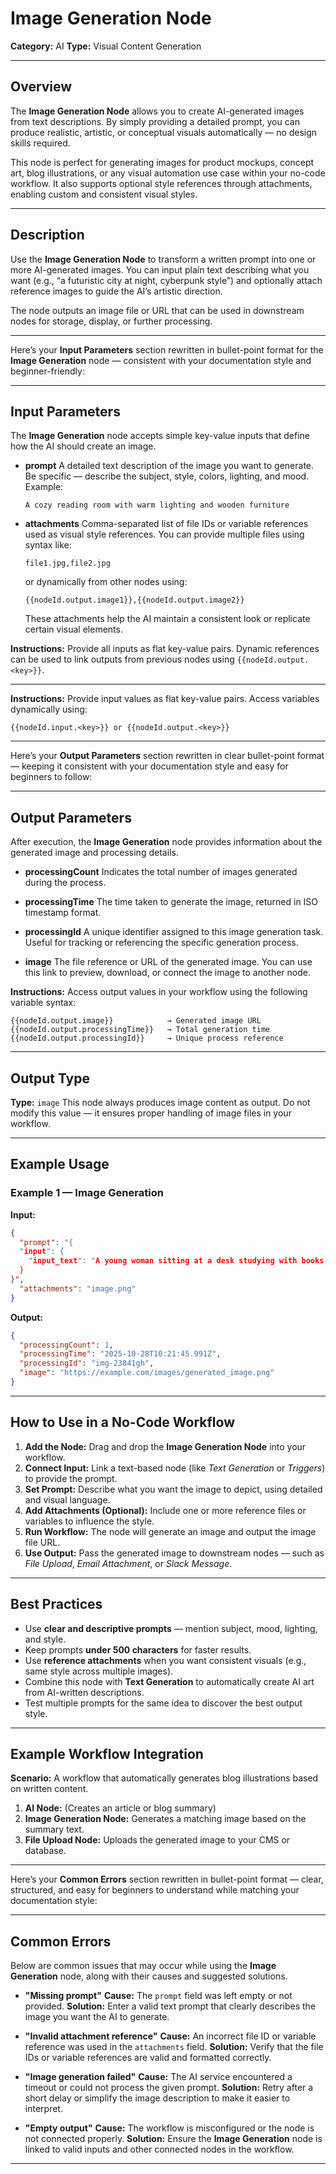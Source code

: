 # Image Generation Node

**Category:** AI
**Type:** Visual Content Generation

---

## Overview

The **Image Generation Node** allows you to create AI-generated images from text descriptions. By simply providing a detailed prompt, you can produce realistic, artistic, or conceptual visuals automatically — no design skills required.

This node is perfect for generating images for product mockups, concept art, blog illustrations, or any visual automation use case within your no-code workflow. It also supports optional style references through attachments, enabling custom and consistent visual styles.

---

## Description

Use the **Image Generation Node** to transform a written prompt into one or more AI-generated images.
You can input plain text describing what you want (e.g., “a futuristic city at night, cyberpunk style”) and optionally attach reference images to guide the AI’s artistic direction.

The node outputs an image file or URL that can be used in downstream nodes for storage, display, or further processing.

---

Here’s your **Input Parameters** section rewritten in bullet-point format for the **Image Generation** node — consistent with your documentation style and beginner-friendly:

---

## Input Parameters

The **Image Generation** node accepts simple key-value inputs that define how the AI should create an image.

* **prompt** 
  A detailed text description of the image you want to generate.
  Be specific — describe the subject, style, colors, lighting, and mood.
  Example:

  ```
  A cozy reading room with warm lighting and wooden furniture
  ```

* **attachments** 
  Comma-separated list of file IDs or variable references used as visual style references.
  You can provide multiple files using syntax like:

  ```
  file1.jpg,file2.jpg
  ```

  or dynamically from other nodes using:

  ```
  {{nodeId.output.image1}},{{nodeId.output.image2}}
  ```

  These attachments help the AI maintain a consistent look or replicate certain visual elements.


**Instructions:**
Provide all inputs as flat key-value pairs.
Dynamic references can be used to link outputs from previous nodes using `{{nodeId.output.<key>}}`.

---


**Instructions:**
Provide input values as flat key-value pairs. Access variables dynamically using:

```
{{nodeId.input.<key>}} or {{nodeId.output.<key>}}
```

---

Here’s your **Output Parameters** section rewritten in clear bullet-point format — keeping it consistent with your documentation style and easy for beginners to follow:

---

## Output Parameters

After execution, the **Image Generation** node provides information about the generated image and processing details.

* **processingCount** 
  Indicates the total number of images generated during the process.

* **processingTime** 
  The time taken to generate the image, returned in ISO timestamp format.

* **processingId** 
  A unique identifier assigned to this image generation task.
  Useful for tracking or referencing the specific generation process.

* **image** 
  The file reference or URL of the generated image.
  You can use this link to preview, download, or connect the image to another node.

**Instructions:**
Access output values in your workflow using the following variable syntax:

```
{{nodeId.output.image}}            → Generated image URL
{{nodeId.output.processingTime}}   → Total generation time
{{nodeId.output.processingId}}     → Unique process reference
```

---

## Output Type

**Type:** `image`
This node always produces image content as output. Do not modify this value — it ensures proper handling of image files in your workflow.

---

## Example Usage

### Example 1 — Image Generation

**Input:**

```json
{
  "prompt": "{
  "input": {
    "input_text": "A young woman sitting at a desk studying with books and a laptop, focused and surrounded by soft natural light from a nearby window, realistic style, calm and productive atmosphere."
  }
}",
  "attachments": "image.png"
}
```

**Output:**

```json
{
  "processingCount": 1,
  "processingTime": "2025-10-28T10:21:45.991Z",
  "processingId": "img-23841gh",
  "image": "https://example.com/images/generated_image.png"
}
```

---

## How to Use in a No-Code Workflow

1. **Add the Node:** Drag and drop the **Image Generation Node** into your workflow.
2. **Connect Input:** Link a text-based node (like *Text Generation* or *Triggers*) to provide the prompt.
3. **Set Prompt:** Describe what you want the image to depict, using detailed and visual language.
4. **Add Attachments (Optional):** Include one or more reference files or variables to influence the style.
5. **Run Workflow:** The node will generate an image and output the image file URL.
6. **Use Output:** Pass the generated image to downstream nodes — such as *File Upload*, *Email Attachment*, or *Slack Message*.

---

## Best Practices

* Use **clear and descriptive prompts** — mention subject, mood, lighting, and style.
* Keep prompts **under 500 characters** for faster results.
* Use **reference attachments** when you want consistent visuals (e.g., same style across multiple images).
* Combine this node with **Text Generation** to automatically create AI art from AI-written descriptions.
* Test multiple prompts for the same idea to discover the best output style.

---

## Example Workflow Integration

**Scenario:**
A workflow that automatically generates blog illustrations based on written content.

1. **AI Node:** (Creates an article or blog summary)
2. **Image Generation Node:** Generates a matching image based on the summary text.
3. **File Upload Node:** Uploads the generated image to your CMS or database.

---

Here’s your **Common Errors** section rewritten in bullet-point format — clear, structured, and easy for beginners to understand while matching your documentation style:

---

## Common Errors

Below are common issues that may occur while using the **Image Generation** node, along with their causes and suggested solutions.

* **"Missing prompt"**
  **Cause:** The `prompt` field was left empty or not provided.
  **Solution:** Enter a valid text prompt that clearly describes the image you want the AI to generate.

* **"Invalid attachment reference"**
  **Cause:** An incorrect file ID or variable reference was used in the `attachments` field.
  **Solution:** Verify that the file IDs or variable references are valid and formatted correctly.

* **"Image generation failed"**
  **Cause:** The AI service encountered a timeout or could not process the given prompt.
  **Solution:** Retry after a short delay or simplify the image description to make it easier to interpret.

* **"Empty output"**
  **Cause:** The workflow is misconfigured or the node is not connected properly.
  **Solution:** Ensure the **Image Generation** node is linked to valid inputs and other connected nodes in the workflow.

---

